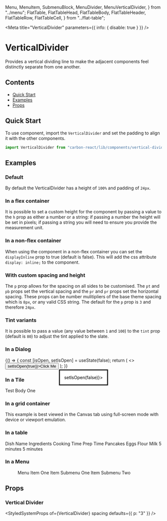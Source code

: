 
  Menu,
  MenuItem,
  SubmenuBlock,
  MenuDivider,
  MenuVerticalDivider,
} from "../menu";
  FlatTable,
  FlatTableHead,
  FlatTableBody,
  FlatTableHeader,
  FlatTableRow,
  FlatTableCell,
} from "../flat-table";

<Meta
  title="VerticalDivider"
  parameters={{ info: { disable: true } }}
/>

# VerticalDivider

Provides a vertical dividing line to make the adjacent components feel distinctly separate from one another.

## Contents

- [Quick Start](#quick-start)
- [Examples](#examples)
- [Props](#props)

## Quick Start

To use component, import the `VerticalDivider` and set the padding to align it with the other components.

```javascript
import VerticalDivider from "carbon-react/lib/components/vertical-divider";
```

## Examples

### Default

By default the VerticalDivider has a height of `100%` and padding of `24px`.

<Preview>
  <Story name="default">
    <div style={{ display: "inline-flex" }}>
      <div style={{ height: 56, width: 56, backgroundColor: "#00815D" }} />
      <VerticalDivider />
      <div style={{ height: 56, width: 56, backgroundColor: "#00815D" }} />
      <VerticalDivider />
      <div style={{ height: 56, width: 56, backgroundColor: "#00815D" }} />
      <VerticalDivider />
      <div style={{ height: 56, width: 56, backgroundColor: "#00815D" }} />
      <VerticalDivider />
      <div style={{ height: 56, width: 56, backgroundColor: "#00815D" }} />
      <VerticalDivider />
      <div style={{ height: 56, width: 56, backgroundColor: "#00815D" }} />
      <VerticalDivider />
      <div style={{ height: 56, width: 56, backgroundColor: "#00815D" }} />
      <VerticalDivider />
      <div style={{ height: 56, width: 56, backgroundColor: "#00815D" }} />
      <VerticalDivider />
      <div style={{ height: 56, width: 56, backgroundColor: "#00815D" }} />
    </div>
  </Story>
</Preview>

### In a flex container

It is possible to set a custom height for the component by passing a value to the `h` prop as either a number or a string:
if passing a number the height will be set in pixels; if passing a string you will need to ensure you provide the measurement unit.

<Preview>
  <Story name="in a flex container">
    <div
      style={{
        display: "flex",
        justifyContent: "center",
        alignItems: "center",
        height: 24,
      }}
    >
      <Icon type="home" />
      <VerticalDivider h={16} />
      <Icon type="settings" />
      <VerticalDivider h={16} />
      <Icon type="add" />
      <VerticalDivider h={16} />
      <Icon type="minus" />
      <VerticalDivider h={16} />
      <Icon type="info" />
      <VerticalDivider h={16} />
      <Icon type="warning" />
      <VerticalDivider h={16} />
      <Icon type="chevron_up" />
      <VerticalDivider h={16} />
      <Icon type="chevron_down" />
      <VerticalDivider h={16} />
      <Icon type="edit" />
    </div>
  </Story>
</Preview>

### In a non-flex container

When using the component in a non-flex container you can set the `displayInline` prop to true (default is false). This will
add the css attribute `display: inline;` to the component.

<Preview>
  <Story
    name="in a non-flex container"
    parameters={{ chromatic: { disable: true } }}
  >
    <div
      style={{
        display: "inline-block",
        width: "620px",
        height: "auto",
        margin: "0px 180px",
      }}
    >
      <Icon type="home" />
      <VerticalDivider displayInline />
      <Icon type="settings" />
      <VerticalDivider displayInline />
      <Icon type="add" />
      <VerticalDivider displayInline />
      <Icon type="minus" />
      <VerticalDivider displayInline />
      <Icon type="info" />
      <VerticalDivider displayInline />
      <Icon type="warning" />
      <VerticalDivider displayInline />
      <Icon type="chevron_up" />
      <VerticalDivider displayInline />
      <Icon type="chevron_down" />
      <VerticalDivider displayInline />
      <Icon type="edit" />
    </div>
  </Story>
</Preview>

### With custom spacing and height

The `p` prop allows for the spacing on all sides to be customised. The `pt` and `pb` props set the vertical spacing and
the `pr` and `pr` props set the horizontal spacing. These props can be number mulitipliers of the base
theme spacing which is `8px`, or any valid CSS string. The default for the `p` prop is `3` and therefore `24px`.

<Preview>
  <Story name="with custom spacing and height">
    <div style={{ display: "inline-flex" }}>
      <div>
        <div style={{ height: 56, width: 56, backgroundColor: "#00815D" }} />
        <VerticalDivider h="100px" pt={1} pb={1} />
        <div style={{ height: 56, width: 56, backgroundColor: "#00815D" }} />
      </div>
      <VerticalDivider pl={1} pr={1} h={185} />
      <div>
        <div style={{ height: 56, width: 56, backgroundColor: "#00815D" }} />
        <VerticalDivider h="100px" pt={2} pb={2} />
        <div style={{ height: 56, width: 56, backgroundColor: "#00815D" }} />
      </div>
      <VerticalDivider pl={2} pr={2} h={200} />
      <div>
        <div style={{ height: 56, width: 56, backgroundColor: "#00815D" }} />
        <VerticalDivider h="100px" pt={3} pb={3} />
        <div style={{ height: 56, width: 56, backgroundColor: "#00815D" }} />
      </div>
      <VerticalDivider pl={3} pr={3} h={215} />
      <div>
        <div style={{ height: 56, width: 56, backgroundColor: "#00815D" }} />
        <VerticalDivider h="100px" pt={4} pb={4} />
        <div style={{ height: 56, width: 56, backgroundColor: "#00815D" }} />
      </div>
      <VerticalDivider pl={4} pr={4} h={230} />
      <div>
        <div style={{ height: 56, width: 56, backgroundColor: "#00815D" }} />
        <VerticalDivider h="100px" pt={5} pb={5} />
        <div style={{ height: 56, width: 56, backgroundColor: "#00815D" }} />
      </div>
      <VerticalDivider pl={5} pr={5} h={245} />
      <div>
        <div style={{ height: 56, width: 56, backgroundColor: "#00815D" }} />
        <VerticalDivider h="100px" pt={6} pb={6} />
        <div style={{ height: 56, width: 56, backgroundColor: "#00815D" }} />
      </div>
      <VerticalDivider pl={6} pr={6} h={260} />
      <div>
        <div style={{ height: 56, width: 56, backgroundColor: "#00815D" }} />
        <VerticalDivider h="100px" pt={7} pb={7} />
        <div style={{ height: 56, width: 56, backgroundColor: "#00815D" }} />
      </div>
    </div>
  </Story>
</Preview>

### Tint variants

It is possible to pass a value (any value between `1` and `100`) to the `tint` prop (default is `80`) to adjust the tint
applied to the slate.

<Preview>
  <Story name="with custom tint">
    <div style={{ display: "inline-flex" }}>
      <div style={{ height: 56, width: 56, backgroundColor: "#00815D" }} />
      <VerticalDivider tint={20} />
      <div style={{ height: 56, width: 56, backgroundColor: "#00815D" }} />
      <VerticalDivider tint={75} />
      <div style={{ height: 56, width: 56, backgroundColor: "#00815D" }} />
      <VerticalDivider tint={80} />
      <div style={{ height: 56, width: 56, backgroundColor: "#00815D" }} />
      <VerticalDivider tint={90} />
      <div style={{ height: 56, width: 56, backgroundColor: "#00815D" }} />
    </div>
  </Story>
</Preview>

### In a Dialog

<Preview>
  <Story name="in a dialog" parameters={{ chromatic: { disable: true } }}>
    {() => {
      const [isOpen, setIsOpen] = useState(false);
      return (
        <>
          <Button onClick={() => setIsOpen(true)}>Click Me</Button>
          <Dialog title="Title" open={isOpen} onCancel={() => setIsOpen(false)}>
            <div style={{ display: "inline-flex" }}>
              <div
                style={{ height: 56, width: 56, backgroundColor: "#00815D" }}
              />
              <VerticalDivider />
              <div
                style={{ height: 56, width: 56, backgroundColor: "#00815D" }}
              />
              <VerticalDivider />
              <div
                style={{ height: 56, width: 56, backgroundColor: "#00815D" }}
              />
              <VerticalDivider />
              <div
                style={{ height: 56, width: 56, backgroundColor: "#00815D" }}
              />
              <VerticalDivider />
              <div
                style={{ height: 56, width: 56, backgroundColor: "#00815D" }}
              />
              <VerticalDivider />
              <div
                style={{ height: 56, width: 56, backgroundColor: "#00815D" }}
              />
              <VerticalDivider />
              <div
                style={{ height: 56, width: 56, backgroundColor: "#00815D" }}
              />
            </div>
          </Dialog>
        </>
      );
    }}
  </Story>
</Preview>

### In a Tile

<Preview>
  <Story name="in a tile">
    <Tile width={800} orientation="vertical">
      <Content title="Test Title One">Test Body One</Content>
      <div style={{ display: "inline-flex", height: 40 }}>
        <div style={{ height: 40, width: 40, backgroundColor: "#00815D" }} />
        <VerticalDivider pt={1} pb={1} pl={3} pr={3} />
        <div style={{ height: 40, width: 40, backgroundColor: "#00815D" }} />
        <VerticalDivider pt={1} pb={1} pl={3} pr={3} />
        <div style={{ height: 40, width: 40, backgroundColor: "#00815D" }} />
        <VerticalDivider pt={1} pb={1} pl={3} pr={3} />
        <div style={{ height: 40, width: 40, backgroundColor: "#00815D" }} />
        <VerticalDivider pt={1} pb={1} pl={3} pr={3} />
        <div style={{ height: 40, width: 40, backgroundColor: "#00815D" }} />
        <VerticalDivider pt={1} pb={1} pl={3} pr={3} />
        <div style={{ height: 40, width: 40, backgroundColor: "#00815D" }} />
        <VerticalDivider pt={1} pb={1} pl={3} pr={3} />
        <div style={{ height: 40, width: 40, backgroundColor: "#00815D" }} />
        <VerticalDivider pt={1} pb={1} pl={3} pr={3} />
        <div style={{ height: 40, width: 40, backgroundColor: "#00815D" }} />
        <VerticalDivider pt={1} pb={1} pl={3} pr={3} />
        <div style={{ height: 40, width: 40, backgroundColor: "#00815D" }} />
      </div>
    </Tile>
  </Story>
</Preview>

### In a grid container

This example is best viewed in the Canvas tab using full-screen mode with device or viewport emulation.

<Preview>
  <Story name="in grid container" parameters={{ info: { disable: true } }}>
    <GridContainer>
      <GridItem
        alignSelf="stretch"
        justifySelf="stretch"
        gridColumn="1"
        gridColumn="1 / 2"
        gridRow="1 / 2"
      >
        <div style={{ height: 40, width: 40, backgroundColor: "#00815D" }} />
        <VerticalDivider h={100} />
        <div style={{ height: 40, width: 40, backgroundColor: "#00815D" }} />
      </GridItem>
      <GridItem
        alignSelf="stretch"
        justifySelf="stretch"
        gridColumn="3 / 4"
        gridRow="1 /2 "
      >
        <VerticalDivider h={180} />
      </GridItem>
      <GridItem
        alignSelf="stretch"
        justifySelf="stretch"
        gridColumn="5 / 6"
        gridRow="1 / 2"
      >
        <div style={{ height: 40, width: 40, backgroundColor: "#00815D" }} />
        <VerticalDivider h={100} />
        <div style={{ height: 40, width: 40, backgroundColor: "#00815D" }} />
      </GridItem>
      <GridItem
        alignSelf="stretch"
        justifySelf="stretch"
        gridColumn="7 / 8"
        gridRow="1 / 2"
      >
        <VerticalDivider h={180} />
      </GridItem>
      <GridItem
        alignSelf="stretch"
        justifySelf="stretch"
        gridColumn="9 / 10"
        gridRow="1 / 2"
      >
        <div style={{ height: 40, width: 40, backgroundColor: "#00815D" }} />
        <VerticalDivider h={100} />
        <div style={{ height: 40, width: 40, backgroundColor: "#00815D" }} />
      </GridItem>
    </GridContainer>
  </Story>
</Preview>

### In a table

<Preview>
  <Story name="in a table">
    <FlatTable>
      <FlatTableHead>
        <FlatTableRow>
          <FlatTableHeader>Dish Name</FlatTableHeader>
          <FlatTableHeader>Ingredients</FlatTableHeader>
          <FlatTableHeader>Cooking Time</FlatTableHeader>
          <FlatTableHeader>Prep Time</FlatTableHeader>
        </FlatTableRow>
      </FlatTableHead>
      <FlatTableBody>
        <FlatTableRow>
          <FlatTableCell>Pancakes</FlatTableCell>
          <FlatTableCell>
            Eggs
            <VerticalDivider displayInline />
            Flour
            <VerticalDivider displayInline />
            Milk
          </FlatTableCell>
          <FlatTableCell>5 minutes</FlatTableCell>
          <FlatTableCell>5 minutes</FlatTableCell>
        </FlatTableRow>
      </FlatTableBody>
    </FlatTable>
  </Story>
</Preview>

### In a Menu

<Preview>
  <Story name="in a menu">
    <div style={{ minHeight: 120 }}>
      <Menu menuType="dark">
        <MenuItem href="#">Menu Item One</MenuItem>
        <VerticalDivider height={24} p={1} tint={20} />
        <MenuItem submenu="Menu Item Three">
          <MenuItem href="#">Item Submenu One</MenuItem>
          <MenuItem href="#">Item Submenu Two</MenuItem>
        </MenuItem>
      </Menu>
    </div>
  </Story>
</Preview>

## Props

### Vertical Divider

<StyledSystemProps of={VerticalDivider} spacing defaults={{ p: "3" }} />
